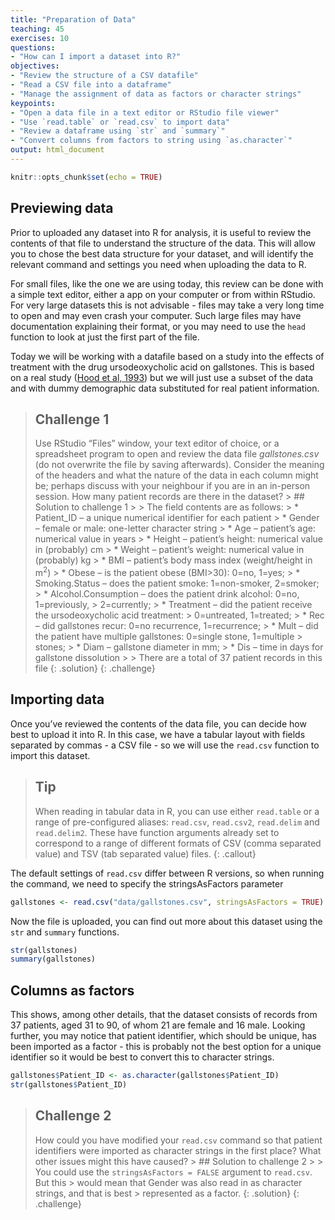 ```yaml
---
title: "Preparation of Data"
teaching: 45
exercises: 10
questions:
- "How can I import a dataset into R?"
objectives:
- "Review the structure of a CSV datafile"
- "Read a CSV file into a dataframe"
- "Manage the assignment of data as factors or character strings"
keypoints:
- "Open a data file in a text editor or RStudio file viewer"
- "Use `read.table` or `read.csv` to import data"
- "Review a dataframe using `str` and `summary`"
- "Convert columns from factors to string using `as.character`"
output: html_document
---
```


```r
knitr::opts_chunk$set(echo = TRUE)
```

## Previewing data

Prior to uploaded any dataset into R for analysis, it is useful to review the 
contents of that file to understand the structure of the data. This will allow
you to chose the best data structure for your dataset, and will identify the 
relevant command and settings you need when uploading the data to R. 

For small files, like the one we are using today, this review can be done with a
simple text editor, either a app on your computer or from within RStudio. For 
very large datasets this is not advisable - files may take a very long time to 
open and may even crash your computer. Such large files may have documentation 
explaining their format, or you may need to use the `head` function to look at 
just the first part of the file.

Today we will be working with a datafile based on a study into the effects of
treatment with the drug ursodeoxycholic acid on gallstones. This is based on a 
real study ([Hood et al, 1993](https://www.ncbi.nlm.nih.gov/pmc/articles/PMC1375471/))
but we will just use a subset of the data and with dummy demographic data
substituted for real patient information.

> ## Challenge 1
> 
> Use RStudio “Files” window, your text editor of choice, or a spreadsheet 
> program to open and review the data file _gallstones.csv_ (do not overwrite 
> the file by saving afterwards). Consider the meaning of the headers and what
> the nature of the data in each column might be; perhaps discuss with your 
> neighbour if you are in an in-person session. How many patient records are 
> there in the dataset?
> > ## Solution to challenge 1
> > 
> > The field contents are as follows:
> > * Patient_ID – a unique numerical identifier for each patient
> > * Gender – female or male: one-letter character string
> > * Age – patient’s age: numerical value in years
> > * Height – patient’s height: numerical value in (probably) cm
> > * Weight – patient’s weight: numerical value in (probably) kg
> > * BMI – patient’s body mass index (weight/height in m<sup>2</sup>)
> > * Obese – is the patient obese (BMI>30): 0=no, 1=yes;
> > * Smoking.Status – does the patient smoke: 1=non-smoker, 2=smoker; 
> > * Alcohol.Consumption – does the patient drink alcohol: 0=no, 1=previously,
> > 2=currently; 
> > * Treatment – did the patient receive the ursodeoxycholic acid treatment: 
> > 0=untreated, 1=treated; 
> > * Rec – did gallstones recur: 0=no recurrence, 1=recurrence; 
> > * Mult – did the patient have multiple gallstones: 0=single stone, 1=multiple 
> > stones; 
> > * Diam – gallstone diameter in mm; 
> > * Dis – time in days for gallstone dissolution
> > 
> > There are a total of 37 patient records in this file
> {: .solution}
{: .challenge}

## Importing data

Once you've reviewed the contents of the data file, you can decide how best to
upload it into R. In this case, we have a tabular layout with fields separated
by commas - a CSV file - so we will use the `read.csv` function to import this
dataset.

> ## Tip
When reading in tabular data in R, you can use either `read.table` or a range of 
pre-configured aliases: `read.csv`, `read.csv2`, `read.delim` and `read.delim2`.
These have function arguments already set to correspond to a range of different 
formats of CSV (comma separated value) and TSV (tab separated value) files.
{: .callout}


The default settings of `read.csv` differ between R versions, so when running
the command, we need to specify the stringsAsFactors parameter
```r
gallstones <- read.csv("data/gallstones.csv", stringsAsFactors = TRUE)
```

Now the file is uploaded, you can find out more about this dataset using the `str`
and `summary` functions.
```r
str(gallstones)
summary(gallstones)
```

## Columns as factors

This shows, among other details, that the dataset consists of records from 37 
patients, aged 31 to 90, of whom 21 are female and 16 male. Looking further, you
may notice that patient identifier, which should be unique, has been imported 
as a factor - this is probably not the best option for a unique identifier so it 
would be best to convert this to character strings.

```r
gallstones$Patient_ID <- as.character(gallstones$Patient_ID)
str(gallstones$Patient_ID)
```

> ## Challenge 2
> 
> How could you have modified your `read.csv` command so that patient identifiers
> were imported as character strings in the first place? What other issues might
> this have caused?
> > ## Solution to challenge 2
> > 
> > You could use the `stringsAsFactors = FALSE` argument to `read.csv`. But this
> > would mean that Gender was also read in as character strings, and that is best
> > represented as a factor.
> {: .solution}
{: .challenge}
